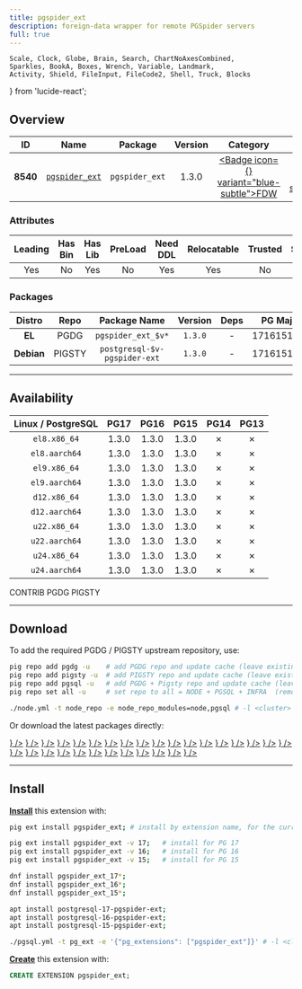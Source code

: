 ```yaml
---
title: pgspider_ext
description: foreign-data wrapper for remote PGSpider servers
full: true
---
```


    Scale, Clock, Globe, Brain, Search, ChartNoAxesCombined,
    Sparkles, BookA, Boxes, Wrench, Variable, Landmark,
    Activity, Shield, FileInput, FileCode2, Shell, Truck, Blocks
} from 'lucide-react';

## Overview

| <TooltipIconButton tooltip="Extension unique identifier" side="top">ID</TooltipIconButton> | <TooltipIconButton tooltip="Extension name" side="top">Name</TooltipIconButton> | <TooltipIconButton tooltip="Package name for installation" side="top">Package</TooltipIconButton> | <TooltipIconButton tooltip="Latest available extension version" side="top">Version</TooltipIconButton> | <TooltipIconButton tooltip="Extension category" side="top">Category</TooltipIconButton> | <TooltipIconButton tooltip="Open source license" side="top">License</TooltipIconButton> | <TooltipIconButton tooltip="Programming language" side="top">Lang</TooltipIconButton> |
|:--------:|:--------:|:----------:|:--------------:|:---------------------------------------:|:------------------------------------------------------:|:----:|
| **8540** | [`pgspider_ext`](https://github.com/pgspider/pgspider_ext) | `pgspider_ext` | 1.3.0 | <a href="/ext/fdw" className="no-underline"><Badge icon={<FileInput />} variant="blue-subtle">FDW</Badge></a> | <a href="/ext/list/license#postgresql" className="no-underline"><Badge icon={<Scale />} variant="blue-subtle">PostgreSQL</Badge></a> | <a href="/ext/list/lang#c"><Badge icon={<FileCode2 />} variant="blue-subtle">C</Badge></a> |

### Attributes

| <TooltipIconButton tooltip="The Primary Leading extension in the Package" side="top">Leading</TooltipIconButton> | <TooltipIconButton tooltip="Contains binary utils" side="top">Has Bin</TooltipIconButton> | <TooltipIconButton tooltip="Contains .so shared library files" side="top">Has Lib</TooltipIconButton> | <TooltipIconButton tooltip="Requires preloading via shared_preload_libraries" side="top">PreLoad</TooltipIconButton> | <TooltipIconButton tooltip="Requires CREATE EXTENSION DDL command" side="top">Need DDL</TooltipIconButton> | <TooltipIconButton tooltip="Can be installed in any schema" side="top">Relocatable</TooltipIconButton> | <TooltipIconButton tooltip="Can be created by non-superuser" side="top">Trusted</TooltipIconButton> | <TooltipIconButton tooltip="Schemas used by this extension" side="top">Schemas</TooltipIconButton> |
|:-------:|:-------:|:-------:|:-------:|:--------:|:-----------:|:-------:|:-------:|
| Yes | No | Yes | No | Yes | Yes | No | - |

### Packages

| <TooltipIconButton tooltip="Linux distribution family, EL or Debian" side="top">Distro</TooltipIconButton> | <TooltipIconButton tooltip="Package repository" side="top">Repo</TooltipIconButton> | <TooltipIconButton tooltip="The RPM/DEB Package Name Pattern (replace $v with real pg major)" side="top">Package Name</TooltipIconButton> | <TooltipIconButton tooltip="Latest package version" side="top">Version</TooltipIconButton> | <TooltipIconButton tooltip="RPM/DEB Package dependencies" side="top">Deps</TooltipIconButton> | <TooltipIconButton tooltip="Available in these PostgreSQL Major Versions" side="top">PG Major</TooltipIconButton> |
|:----------:|:--------:|:------------------------:|:-----------:|:------------:|:------------------:|
|   **EL**   | <Badge variant="blue-subtle"><span className="font-bold">PGDG</span></Badge> | `pgspider_ext_$v*` | `1.3.0` | - | <Badge variant="green-subtle">17</Badge><Badge variant="green-subtle">16</Badge><Badge variant="green-subtle">15</Badge><Badge variant="red-subtle">14</Badge><Badge variant="red-subtle">13</Badge> |
| **Debian** | <Badge variant="amber-subtle"><span className="font-bold">PIGSTY</span></Badge> | `postgresql-$v-pgspider-ext` | `1.3.0` | - | <Badge variant="green-subtle">17</Badge><Badge variant="green-subtle">16</Badge><Badge variant="green-subtle">15</Badge><Badge variant="red-subtle">14</Badge><Badge variant="red-subtle">13</Badge> |



------

## Availability

| <TooltipIconButton tooltip="Linux Distro Arch / PostgreSQL Major Version" side="top">Linux / PostgreSQL </TooltipIconButton> | **PG17** | **PG16** | **PG15** | <span className="text-red-500">**PG14**</span> | <span className="text-red-500">**PG13**</span> |
|:-----:|:-----:|:-----:|:-----:|:-----:|:-----:|
| `el8.x86_64` | <Badge variant="blue-subtle">1.3.0</Badge> | <Badge variant="blue-subtle">1.3.0</Badge> | <Badge variant="blue-subtle">1.3.0</Badge> | <Badge variant="red-subtle">✗</Badge> | <Badge variant="red-subtle">✗</Badge> |
| `el8.aarch64` | <Badge variant="blue-subtle">1.3.0</Badge> | <Badge variant="blue-subtle">1.3.0</Badge> | <Badge variant="blue-subtle">1.3.0</Badge> | <Badge variant="red-subtle">✗</Badge> | <Badge variant="red-subtle">✗</Badge> |
| `el9.x86_64` | <Badge variant="blue-subtle">1.3.0</Badge> | <Badge variant="blue-subtle">1.3.0</Badge> | <Badge variant="blue-subtle">1.3.0</Badge> | <Badge variant="red-subtle">✗</Badge> | <Badge variant="red-subtle">✗</Badge> |
| `el9.aarch64` | <Badge variant="blue-subtle">1.3.0</Badge> | <Badge variant="blue-subtle">1.3.0</Badge> | <Badge variant="blue-subtle">1.3.0</Badge> | <Badge variant="red-subtle">✗</Badge> | <Badge variant="red-subtle">✗</Badge> |
| `d12.x86_64` | <Badge variant="amber-subtle">1.3.0</Badge> | <Badge variant="amber-subtle">1.3.0</Badge> | <Badge variant="amber-subtle">1.3.0</Badge> | <Badge variant="red-subtle">✗</Badge> | <Badge variant="red-subtle">✗</Badge> |
| `d12.aarch64` | <Badge variant="amber-subtle">1.3.0</Badge> | <Badge variant="amber-subtle">1.3.0</Badge> | <Badge variant="amber-subtle">1.3.0</Badge> | <Badge variant="red-subtle">✗</Badge> | <Badge variant="red-subtle">✗</Badge> |
| `u22.x86_64` | <Badge variant="amber-subtle">1.3.0</Badge> | <Badge variant="amber-subtle">1.3.0</Badge> | <Badge variant="amber-subtle">1.3.0</Badge> | <Badge variant="red-subtle">✗</Badge> | <Badge variant="red-subtle">✗</Badge> |
| `u22.aarch64` | <Badge variant="amber-subtle">1.3.0</Badge> | <Badge variant="amber-subtle">1.3.0</Badge> | <Badge variant="amber-subtle">1.3.0</Badge> | <Badge variant="red-subtle">✗</Badge> | <Badge variant="red-subtle">✗</Badge> |
| `u24.x86_64` | <Badge variant="amber-subtle">1.3.0</Badge> | <Badge variant="amber-subtle">1.3.0</Badge> | <Badge variant="amber-subtle">1.3.0</Badge> | <Badge variant="red-subtle">✗</Badge> | <Badge variant="red-subtle">✗</Badge> |
| `u24.aarch64` | <Badge variant="amber-subtle">1.3.0</Badge> | <Badge variant="amber-subtle">1.3.0</Badge> | <Badge variant="amber-subtle">1.3.0</Badge> | <Badge variant="red-subtle">✗</Badge> | <Badge variant="red-subtle">✗</Badge> |

<Badge variant="green-subtle"><span className="font-black">CONTRIB</span></Badge> <Badge variant="blue-subtle"><span className="font-black">PGDG</span></Badge> <Badge variant="amber-subtle"><span className="font-black">PIGSTY</span></Badge>

------

## Download

To add the required PGDG / PIGSTY upstream repository, use:

```bash tab="pig"
pig repo add pgdg -u    # add PGDG repo and update cache (leave existing repos)
pig repo add pigsty -u  # add PIGSTY repo and update cache (leave existing repos)
pig repo add pgsql -u   # add PGDG + Pigsty repo and update cache (leave existing repos)
pig repo set all -u     # set repo to all = NODE + PGSQL + INFRA  (remove existing repos)
```
```bash tab="pigsty"
./node.yml -t node_repo -e node_repo_modules=node,pgsql # -l <cluster>
```

Or download the latest packages directly:

<Files>
    <Folder name="el8.x86_64">
        <a href="https://download.postgresql.org/pub/repos/yum/17/redhat/rhel-8-x86_64/pgspider_ext_17-1.3.0-1PGDG.rhel8.x86_64.rpm"><File name="pgspider_ext_17-1.3.0-1PGDG.rhel8.x86_64.rpm" icon={<Package className="text-emerald-500" />} /></a>
        <a href="https://download.postgresql.org/pub/repos/yum/16/redhat/rhel-8-x86_64/pgspider_ext_16-1.3.0-1PGDG.rhel8.x86_64.rpm"><File name="pgspider_ext_16-1.3.0-1PGDG.rhel8.x86_64.rpm" icon={<Package className="text-emerald-500" />} /></a>
        <a href="https://download.postgresql.org/pub/repos/yum/15/redhat/rhel-8-x86_64/pgspider_ext_15-1.3.0-1PGDG.rhel8.x86_64.rpm"><File name="pgspider_ext_15-1.3.0-1PGDG.rhel8.x86_64.rpm" icon={<Package className="text-emerald-500" />} /></a>
    </Folder>
    <Folder name="el8.aarch64">
        <a href="https://download.postgresql.org/pub/repos/yum/17/redhat/rhel-8-aarch64/pgspider_ext_17-1.3.0-1PGDG.rhel8.aarch64.rpm"><File name="pgspider_ext_17-1.3.0-1PGDG.rhel8.aarch64.rpm" icon={<Package className="text-orange-500" />} /></a>
        <a href="https://download.postgresql.org/pub/repos/yum/16/redhat/rhel-8-aarch64/pgspider_ext_16-1.3.0-1PGDG.rhel8.aarch64.rpm"><File name="pgspider_ext_16-1.3.0-1PGDG.rhel8.aarch64.rpm" icon={<Package className="text-orange-500" />} /></a>
        <a href="https://download.postgresql.org/pub/repos/yum/15/redhat/rhel-8-aarch64/pgspider_ext_15-1.3.0-1PGDG.rhel8.aarch64.rpm"><File name="pgspider_ext_15-1.3.0-1PGDG.rhel8.aarch64.rpm" icon={<Package className="text-orange-500" />} /></a>
    </Folder>
    <Folder name="el9.x86_64">
        <a href="https://download.postgresql.org/pub/repos/yum/17/redhat/rhel-9-x86_64/pgspider_ext_17-1.3.0-1PGDG.rhel9.x86_64.rpm"><File name="pgspider_ext_17-1.3.0-1PGDG.rhel9.x86_64.rpm" icon={<Package className="text-emerald-500" />} /></a>
        <a href="https://download.postgresql.org/pub/repos/yum/16/redhat/rhel-9-x86_64/pgspider_ext_16-1.3.0-1PGDG.rhel9.x86_64.rpm"><File name="pgspider_ext_16-1.3.0-1PGDG.rhel9.x86_64.rpm" icon={<Package className="text-emerald-500" />} /></a>
        <a href="https://download.postgresql.org/pub/repos/yum/15/redhat/rhel-9-x86_64/pgspider_ext_15-1.3.0-1PGDG.rhel9.x86_64.rpm"><File name="pgspider_ext_15-1.3.0-1PGDG.rhel9.x86_64.rpm" icon={<Package className="text-emerald-500" />} /></a>
    </Folder>
    <Folder name="el9.aarch64">
        <a href="https://download.postgresql.org/pub/repos/yum/17/redhat/rhel-9-aarch64/pgspider_ext_17-1.3.0-1PGDG.rhel9.aarch64.rpm"><File name="pgspider_ext_17-1.3.0-1PGDG.rhel9.aarch64.rpm" icon={<Package className="text-orange-500" />} /></a>
        <a href="https://download.postgresql.org/pub/repos/yum/16/redhat/rhel-9-aarch64/pgspider_ext_16-1.3.0-1PGDG.rhel9.aarch64.rpm"><File name="pgspider_ext_16-1.3.0-1PGDG.rhel9.aarch64.rpm" icon={<Package className="text-orange-500" />} /></a>
        <a href="https://download.postgresql.org/pub/repos/yum/15/redhat/rhel-9-aarch64/pgspider_ext_15-1.3.0-1PGDG.rhel9.aarch64.rpm"><File name="pgspider_ext_15-1.3.0-1PGDG.rhel9.aarch64.rpm" icon={<Package className="text-orange-500" />} /></a>
    </Folder>
    <Folder name="d12.x86_64">
        <a href="https://repo.pigsty.io/apt/pgsql/bookworm/pool/main/p/pgspider-ext/postgresql-17-pgspider-ext_1.3.0-1PIGSTY~bookworm_amd64.deb"><File name="postgresql-17-pgspider-ext_1.3.0-1PIGSTY~bookworm_amd64.deb" icon={<Box className="text-emerald-500" />} /></a>
        <a href="https://repo.pigsty.io/apt/pgsql/bookworm/pool/main/p/pgspider-ext/postgresql-16-pgspider-ext_1.3.0-1PIGSTY~bookworm_amd64.deb"><File name="postgresql-16-pgspider-ext_1.3.0-1PIGSTY~bookworm_amd64.deb" icon={<Box className="text-emerald-500" />} /></a>
        <a href="https://repo.pigsty.io/apt/pgsql/bookworm/pool/main/p/pgspider-ext/postgresql-15-pgspider-ext_1.3.0-1PIGSTY~bookworm_amd64.deb"><File name="postgresql-15-pgspider-ext_1.3.0-1PIGSTY~bookworm_amd64.deb" icon={<Box className="text-emerald-500" />} /></a>
    </Folder>
    <Folder name="d12.aarch64">
        <a href="https://repo.pigsty.io/apt/pgsql/bookworm/pool/main/p/pgspider-ext/postgresql-17-pgspider-ext_1.3.0-1PIGSTY~bookworm_arm64.deb"><File name="postgresql-17-pgspider-ext_1.3.0-1PIGSTY~bookworm_arm64.deb" icon={<Box className="text-orange-500" />} /></a>
        <a href="https://repo.pigsty.io/apt/pgsql/bookworm/pool/main/p/pgspider-ext/postgresql-16-pgspider-ext_1.3.0-1PIGSTY~bookworm_arm64.deb"><File name="postgresql-16-pgspider-ext_1.3.0-1PIGSTY~bookworm_arm64.deb" icon={<Box className="text-orange-500" />} /></a>
        <a href="https://repo.pigsty.io/apt/pgsql/bookworm/pool/main/p/pgspider-ext/postgresql-15-pgspider-ext_1.3.0-1PIGSTY~bookworm_arm64.deb"><File name="postgresql-15-pgspider-ext_1.3.0-1PIGSTY~bookworm_arm64.deb" icon={<Box className="text-orange-500" />} /></a>
    </Folder>
    <Folder name="u22.x86_64">
        <a href="https://repo.pigsty.io/apt/pgsql/jammy/pool/main/p/pgspider-ext/postgresql-17-pgspider-ext_1.3.0-1PIGSTY~jammy_amd64.deb"><File name="postgresql-17-pgspider-ext_1.3.0-1PIGSTY~jammy_amd64.deb" icon={<Box className="text-emerald-500" />} /></a>
        <a href="https://repo.pigsty.io/apt/pgsql/jammy/pool/main/p/pgspider-ext/postgresql-16-pgspider-ext_1.3.0-1PIGSTY~jammy_amd64.deb"><File name="postgresql-16-pgspider-ext_1.3.0-1PIGSTY~jammy_amd64.deb" icon={<Box className="text-emerald-500" />} /></a>
        <a href="https://repo.pigsty.io/apt/pgsql/jammy/pool/main/p/pgspider-ext/postgresql-15-pgspider-ext_1.3.0-1PIGSTY~jammy_amd64.deb"><File name="postgresql-15-pgspider-ext_1.3.0-1PIGSTY~jammy_amd64.deb" icon={<Box className="text-emerald-500" />} /></a>
    </Folder>
    <Folder name="u22.aarch64">
        <a href="https://repo.pigsty.io/apt/pgsql/jammy/pool/main/p/pgspider-ext/postgresql-17-pgspider-ext_1.3.0-1PIGSTY~jammy_arm64.deb"><File name="postgresql-17-pgspider-ext_1.3.0-1PIGSTY~jammy_arm64.deb" icon={<Box className="text-orange-500" />} /></a>
        <a href="https://repo.pigsty.io/apt/pgsql/jammy/pool/main/p/pgspider-ext/postgresql-16-pgspider-ext_1.3.0-1PIGSTY~jammy_arm64.deb"><File name="postgresql-16-pgspider-ext_1.3.0-1PIGSTY~jammy_arm64.deb" icon={<Box className="text-orange-500" />} /></a>
        <a href="https://repo.pigsty.io/apt/pgsql/jammy/pool/main/p/pgspider-ext/postgresql-15-pgspider-ext_1.3.0-1PIGSTY~jammy_arm64.deb"><File name="postgresql-15-pgspider-ext_1.3.0-1PIGSTY~jammy_arm64.deb" icon={<Box className="text-orange-500" />} /></a>
    </Folder>
    <Folder name="u24.x86_64">
        <a href="https://repo.pigsty.io/apt/pgsql/noble/pool/main/p/pgspider-ext/postgresql-17-pgspider-ext_1.3.0-1PIGSTY~noble_amd64.deb"><File name="postgresql-17-pgspider-ext_1.3.0-1PIGSTY~noble_amd64.deb" icon={<Box className="text-emerald-500" />} /></a>
        <a href="https://repo.pigsty.io/apt/pgsql/noble/pool/main/p/pgspider-ext/postgresql-16-pgspider-ext_1.3.0-1PIGSTY~noble_amd64.deb"><File name="postgresql-16-pgspider-ext_1.3.0-1PIGSTY~noble_amd64.deb" icon={<Box className="text-emerald-500" />} /></a>
        <a href="https://repo.pigsty.io/apt/pgsql/noble/pool/main/p/pgspider-ext/postgresql-15-pgspider-ext_1.3.0-1PIGSTY~noble_amd64.deb"><File name="postgresql-15-pgspider-ext_1.3.0-1PIGSTY~noble_amd64.deb" icon={<Box className="text-emerald-500" />} /></a>
    </Folder>
    <Folder name="u24.aarch64">
        <a href="https://repo.pigsty.io/apt/pgsql/noble/pool/main/p/pgspider-ext/postgresql-17-pgspider-ext_1.3.0-1PIGSTY~noble_arm64.deb"><File name="postgresql-17-pgspider-ext_1.3.0-1PIGSTY~noble_arm64.deb" icon={<Box className="text-orange-500" />} /></a>
        <a href="https://repo.pigsty.io/apt/pgsql/noble/pool/main/p/pgspider-ext/postgresql-16-pgspider-ext_1.3.0-1PIGSTY~noble_arm64.deb"><File name="postgresql-16-pgspider-ext_1.3.0-1PIGSTY~noble_arm64.deb" icon={<Box className="text-orange-500" />} /></a>
        <a href="https://repo.pigsty.io/apt/pgsql/noble/pool/main/p/pgspider-ext/postgresql-15-pgspider-ext_1.3.0-1PIGSTY~noble_arm64.deb"><File name="postgresql-15-pgspider-ext_1.3.0-1PIGSTY~noble_arm64.deb" icon={<Box className="text-orange-500" />} /></a>
    </Folder>
</Files>

------

## Install

[**Install**](/docs/pgsql/ext/install) this extension with:

```bash tab="pig"
pig ext install pgspider_ext; # install by extension name, for the current active PG version

pig ext install pgspider_ext -v 17;   # install for PG 17
pig ext install pgspider_ext -v 16;   # install for PG 16
pig ext install pgspider_ext -v 15;   # install for PG 15
```
```bash tab="yum" 
dnf install pgspider_ext_17*;
dnf install pgspider_ext_16*;
dnf install pgspider_ext_15*;
```
```bash tab="apt" 
apt install postgresql-17-pgspider-ext;
apt install postgresql-16-pgspider-ext;
apt install postgresql-15-pgspider-ext;
```
```bash tab="ansible"
./pgsql.yml -t pg_ext -e '{"pg_extensions": ["pgspider_ext"]}' # -l <cls>
```

[**Create**](/docs/pgsql/ext/create) this extension with:

```sql
CREATE EXTENSION pgspider_ext;
```


